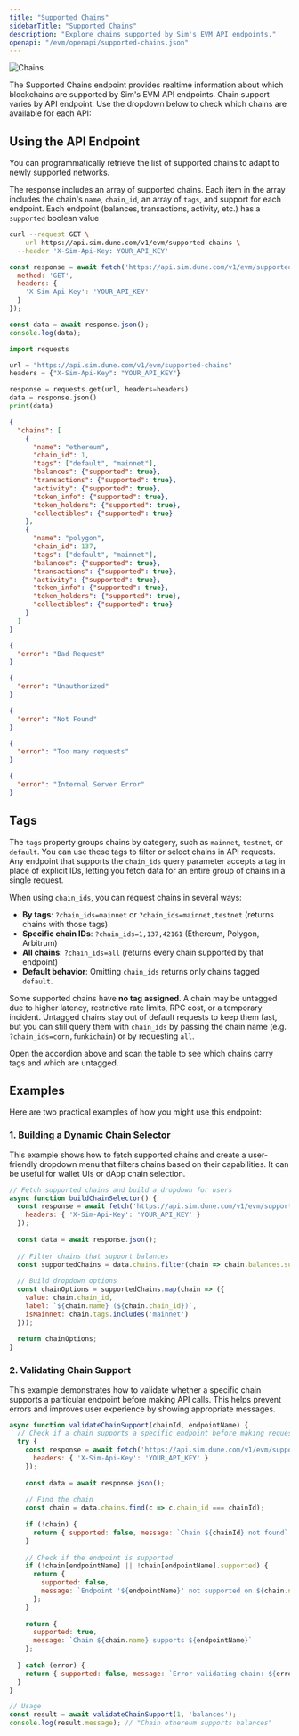 ```yaml
---
title: "Supported Chains"
sidebarTitle: "Supported Chains"
description: "Explore chains supported by Sim's EVM API endpoints."
openapi: "/evm/openapi/supported-chains.json"
---
```



<Frame>
  <img
    src="/images/evm/Chains.svg"
    alt="Chains"
    title="Chains"
    className="mx-auto"
    style={{ width:"100%" }}
  />
</Frame>

The Supported Chains endpoint provides realtime information about which blockchains are supported by Sim's EVM API endpoints.
Chain support varies by API endpoint. Use the dropdown below to check which chains are available for each API:

<SupportedChainsAccordion />

## Using the API Endpoint

You can programmatically retrieve the list of supported chains to adapt to newly supported networks.

The response includes an array of supported chains.
Each item in the array includes the chain's `name`, `chain_id`, an array of `tags`, and support for each endpoint.
Each endpoint (balances, transactions, activity, etc.) has a `supported` boolean value

<RequestExample>

```bash cURL
curl --request GET \
  --url https://api.sim.dune.com/v1/evm/supported-chains \
  --header 'X-Sim-Api-Key: YOUR_API_KEY'
```

```javascript JavaScript
const response = await fetch('https://api.sim.dune.com/v1/evm/supported-chains', {
  method: 'GET',
  headers: {
    'X-Sim-Api-Key': 'YOUR_API_KEY'
  }
});

const data = await response.json();
console.log(data);
```

```python Python
import requests

url = "https://api.sim.dune.com/v1/evm/supported-chains"
headers = {"X-Sim-Api-Key": "YOUR_API_KEY"}

response = requests.get(url, headers=headers)
data = response.json()
print(data)
```

</RequestExample>

<ResponseExample>

```json 200
{
  "chains": [
    {
      "name": "ethereum",
      "chain_id": 1,
      "tags": ["default", "mainnet"],
      "balances": {"supported": true},
      "transactions": {"supported": true},
      "activity": {"supported": true},
      "token_info": {"supported": true},
      "token_holders": {"supported": true},
      "collectibles": {"supported": true}
    },
    {
      "name": "polygon",
      "chain_id": 137,
      "tags": ["default", "mainnet"],
      "balances": {"supported": true},
      "transactions": {"supported": true},
      "activity": {"supported": true},
      "token_info": {"supported": true},
      "token_holders": {"supported": true},
      "collectibles": {"supported": true}
    }
  ]
}
```

```json 400
{
  "error": "Bad Request"
}
```

```json 401
{
  "error": "Unauthorized"
}
```

```json 404
{
  "error": "Not Found"
}
```

```json 429
{
  "error": "Too many requests"
}
```

```json 500
{
  "error": "Internal Server Error"
}
```

</ResponseExample>

## Tags

The `tags` property groups chains by category, such as `mainnet`, `testnet`, or `default`.
You can use these tags to filter or select chains in API requests.
Any endpoint that supports the `chain_ids` query parameter accepts a tag in place of explicit IDs, letting you fetch data for an entire group of chains in a single request.

When using `chain_ids`, you can request chains in several ways:

- **By tags**: `?chain_ids=mainnet` or `?chain_ids=mainnet,testnet` (returns chains with those tags)
- **Specific chain IDs**: `?chain_ids=1,137,42161` (Ethereum, Polygon, Arbitrum)
- **All chains**: `?chain_ids=all` (returns every chain supported by that endpoint)
- **Default behavior**: Omitting `chain_ids` returns only chains tagged `default`.

Some supported chains have **no tag assigned**.
A chain may be untagged due to higher latency, restrictive rate limits, RPC cost, or a temporary incident.
Untagged chains stay out of default requests to keep them fast, but you can still query them with `chain_ids` by passing the chain name (e.g. `?chain_ids=corn,funkichain`) or by requesting `all`.

Open the accordion above and scan the table to see which chains carry tags and which are untagged.

## Examples

Here are two practical examples of how you might use this endpoint:

### 1. Building a Dynamic Chain Selector

This example shows how to fetch supported chains and create a user-friendly dropdown menu that filters chains based on their capabilities.
It can be useful for wallet UIs or dApp chain selection.

```javascript [expandable]
// Fetch supported chains and build a dropdown for users
async function buildChainSelector() {
  const response = await fetch('https://api.sim.dune.com/v1/evm/supported-chains', {
    headers: { 'X-Sim-Api-Key': 'YOUR_API_KEY' }
  });
  
  const data = await response.json();
  
  // Filter chains that support balances
  const supportedChains = data.chains.filter(chain => chain.balances.supported);
  
  // Build dropdown options
  const chainOptions = supportedChains.map(chain => ({
    value: chain.chain_id,
    label: `${chain.name} (${chain.chain_id})`,
    isMainnet: chain.tags.includes('mainnet')
  }));
  
  return chainOptions;
}
```

### 2. Validating Chain Support

This example demonstrates how to validate whether a specific chain supports a particular endpoint before making API calls.
This helps prevent errors and improves user experience by showing appropriate messages.

```javascript [expandable]
async function validateChainSupport(chainId, endpointName) {
  // Check if a chain supports a specific endpoint before making requests
  try {
    const response = await fetch('https://api.sim.dune.com/v1/evm/supported-chains', {
      headers: { 'X-Sim-Api-Key': 'YOUR_API_KEY' }
    });
    
    const data = await response.json();
    
    // Find the chain
    const chain = data.chains.find(c => c.chain_id === chainId);
    
    if (!chain) {
      return { supported: false, message: `Chain ${chainId} not found` };
    }
    
    // Check if the endpoint is supported
    if (!chain[endpointName] || !chain[endpointName].supported) {
      return { 
        supported: false, 
        message: `Endpoint '${endpointName}' not supported on ${chain.name}` 
      };
    }
    
    return { 
      supported: true, 
      message: `Chain ${chain.name} supports ${endpointName}` 
    };
    
  } catch (error) {
    return { supported: false, message: `Error validating chain: ${error.message}` };
  }
}

// Usage
const result = await validateChainSupport(1, 'balances');
console.log(result.message); // "Chain ethereum supports balances"
```

